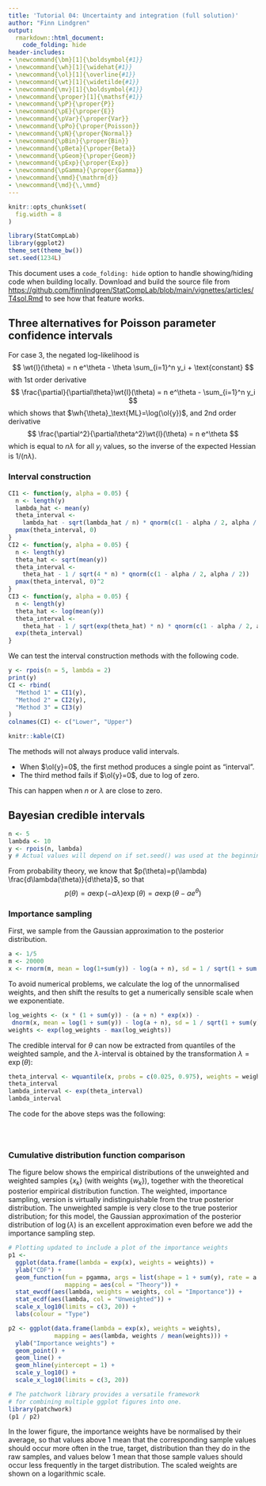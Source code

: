 ```yaml
---
title: 'Tutorial 04: Uncertainty and integration (full solution)'
author: "Finn Lindgren"
output:
  rmarkdown::html_document:
    code_folding: hide
header-includes:
- \newcommand{\bm}[1]{\boldsymbol{#1}}
- \newcommand{\wh}[1]{\widehat{#1}}
- \newcommand{\ol}[1]{\overline{#1}}
- \newcommand{\wt}[1]{\widetilde{#1}}
- \newcommand{\mv}[1]{\boldsymbol{#1}}
- \newcommand{\proper}[1]{\mathsf{#1}}
- \newcommand{\pP}{\proper{P}}
- \newcommand{\pE}{\proper{E}}
- \newcommand{\pVar}{\proper{Var}}
- \newcommand{\pPo}{\proper{Poisson}}
- \newcommand{\pN}{\proper{Normal}}
- \newcommand{\pBin}{\proper{Bin}}
- \newcommand{\pBeta}{\proper{Beta}}
- \newcommand{\pGeom}{\proper{Geom}}
- \newcommand{\pExp}{\proper{Exp}}
- \newcommand{\pGamma}{\proper{Gamma}}
- \newcommand{\mmd}{\mathrm{d}}
- \newcommand{\md}{\,\mmd}
---
```


```r
knitr::opts_chunk$set(
  fig.width = 8
)

library(StatCompLab)
library(ggplot2)
theme_set(theme_bw())
set.seed(1234L)
```

This document uses a `code_folding: hide` option to handle showing/hiding code
when building locally.
Download and build the source file from [https://github.com/finnlindgren/StatCompLab/blob/main/vignettes/articles/T4sol.Rmd](https://github.com/finnlindgren/StatCompLab/blob/main/vignettes/articles/T4sol.Rmd) to see how that feature works.

## Three alternatives for Poisson parameter confidence intervals

For case 3, the negated log-likelihood is
$$
\wt{l}(\theta) = n e^\theta - \theta \sum_{i=1}^n y_i + \text{constant}
$$
with 1st order derivative
$$
\frac{\partial}{\partial\theta}\wt{l}(\theta) = n e^\theta - \sum_{i=1}^n y_i
$$
which shows that $\wh{\theta}_\text{ML}=\log(\ol{y})$, and 2nd order derivative
$$
\frac{\partial^2}{\partial\theta^2}\wt{l}(\theta) = n e^\theta
$$
which is equal to $n\lambda$ for all $y_i$ values, so the inverse of the expected Hessian is $1/(n\lambda)$.

### Interval construction

```r
CI1 <- function(y, alpha = 0.05) {
  n <- length(y)
  lambda_hat <- mean(y)
  theta_interval <-
    lambda_hat - sqrt(lambda_hat / n) * qnorm(c(1 - alpha / 2, alpha / 2))
  pmax(theta_interval, 0)
}
CI2 <- function(y, alpha = 0.05) {
  n <- length(y)
  theta_hat <- sqrt(mean(y))
  theta_interval <-
    theta_hat - 1 / sqrt(4 * n) * qnorm(c(1 - alpha / 2, alpha / 2))
  pmax(theta_interval, 0)^2
}
CI3 <- function(y, alpha = 0.05) {
  n <- length(y)
  theta_hat <- log(mean(y))
  theta_interval <-
    theta_hat - 1 / sqrt(exp(theta_hat) * n) * qnorm(c(1 - alpha / 2, alpha / 2))
  exp(theta_interval)
}
```

We can test the interval construction methods with the following code.
```r
y <- rpois(n = 5, lambda = 2)
print(y)
CI <- rbind(
  "Method 1" = CI1(y),
  "Method 2" = CI2(y),
  "Method 3" = CI3(y)
)
colnames(CI) <- c("Lower", "Upper")
```

```r
knitr::kable(CI)
```

The methods will not always produce valid intervals.

* When $\ol{y}=0$, the first method produces a single point as "interval".
* The third method fails if $\ol{y}=0$, due to log of zero.

This can happen when $n$ or $\lambda$ are close to zero.

## Bayesian credible intervals

```r
n <- 5
lambda <- 10
y <- rpois(n, lambda)
y # Actual values will depend on if set.seed() was used at the beginning of the document
```

From probability theory, we know that $p(\theta)=p(\lambda) \frac{d\lambda(\theta)}{d\theta}$, so that
$$
p(\theta) = a \exp(-a\lambda) \exp(\theta) = a \exp\left( \theta-ae^\theta \right)
$$

### Importance sampling

First, we sample from the Gaussian approximation to the posterior distribution.
```r
a <- 1/5
m <- 20000
x <- rnorm(m, mean = log(1+sum(y)) - log(a + n), sd = 1 / sqrt(1 + sum(y)))
```

To avoid numerical problems, we calculate the log of the unnormalised weights,
and then shift the results to get a numerically sensible scale when we exponentiate.
```r
log_weights <- (x * (1 + sum(y)) - (a + n) * exp(x)) -
 dnorm(x, mean = log(1 + sum(y)) - log(a + n), sd = 1 / sqrt(1 + sum(y)), log = TRUE)
weights <- exp(log_weights - max(log_weights))
```

The credible interval for $\theta$
can now be extracted from quantiles of the weighted sample, and the $\lambda$-interval is obtained by the transformation $\lambda=\exp(\theta)$:
```r
theta_interval <- wquantile(x, probs = c(0.025, 0.975), weights = weights)
theta_interval
lambda_interval <- exp(theta_interval)
lambda_interval
```

The code for the above steps was the following:
```r
```
```r
```
```r
```


### Cumulative distribution function comparison

The figure below shows the empirical distributions of the unweighted and weighted samples $\{x_k\}$ (with weights $\{w_k\}$), together with the theoretical posterior empirical distribution function.
The weighted, importance sampling, version is virtually indistinguishable from the true posterior distribution.
The unweighted sample is very close to the true posterior distribution; for this model, the Gaussian approximation of the posterior distribution of $\log(\lambda)$ is an excellent approximation even before we add the importance sampling step.
```r
# Plotting updated to include a plot of the importance weights
p1 <-
  ggplot(data.frame(lambda = exp(x), weights = weights)) +
  ylab("CDF") +
  geom_function(fun = pgamma, args = list(shape = 1 + sum(y), rate = a + n),
                mapping = aes(col = "Theory")) +
  stat_ewcdf(aes(lambda, weights = weights, col = "Importance")) +
  stat_ecdf(aes(lambda, col = "Unweighted")) +
  scale_x_log10(limits = c(3, 20)) +
  labs(colour = "Type")

p2 <- ggplot(data.frame(lambda = exp(x), weights = weights),
             mapping = aes(lambda, weights / mean(weights))) +
  ylab("Importance weights") +
  geom_point() +
  geom_line() +
  geom_hline(yintercept = 1) +
  scale_y_log10() +
  scale_x_log10(limits = c(3, 20))

# The patchwork library provides a versatile framework
# for combining multiple ggplot figures into one.
library(patchwork)
(p1 / p2)
```

In the lower figure, the importance weights have be normalised by their average, so that values above 1 mean that the corresponding sample values should occur more often in the true, target, distribution than they do in the raw samples, and values below 1
mean that those sample values should occur less frequently in the target distribution. The scaled weights are shown on a logarithmic scale.
